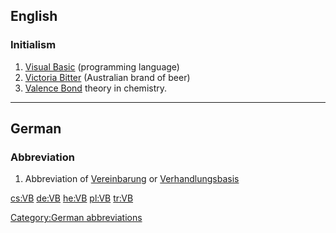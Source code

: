 ==English==

===Initialism===
{{head|en|initialism}}

# [[Visual Basic]] (programming language)
# [[w:Victoria Bitter|Victoria Bitter]] (Australian brand of beer)
# [[w:Valence bond theory|Valence Bond]] theory in chemistry.
----

==German==

===Abbreviation===
{{head|de|abbreviation}}

# Abbreviation of [[Vereinbarung]] or [[Verhandlungsbasis]]

[[Category:German abbreviations]]

[[cs:VB]]
[[de:VB]]
[[he:VB]]
[[pl:VB]]
[[tr:VB]]